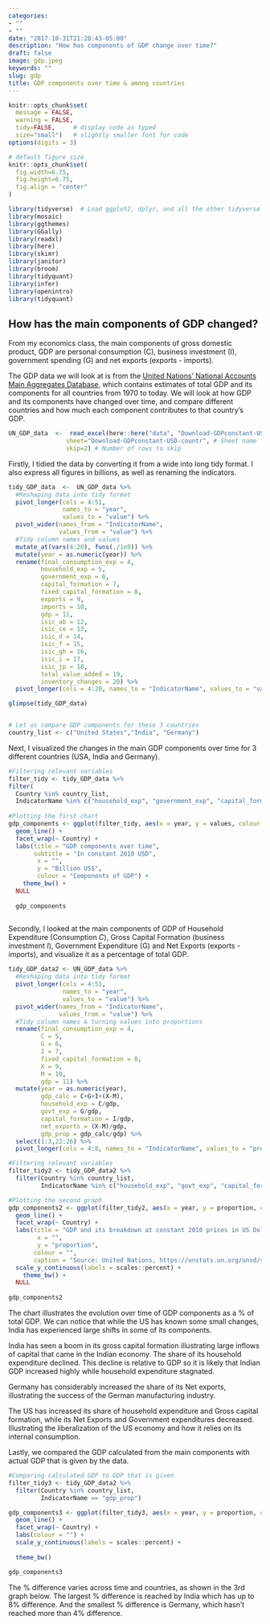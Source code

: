```yaml
---
categories:
- ""
- ""
date: "2017-10-31T21:28:43-05:00"
description: "How has components of GDP change over time?"
draft: false
image: gdp.jpeg
keywords: ""
slug: gdp
title: GDP components over time & among countries
---
```


```r
knitr::opts_chunk$set(
  message = FALSE, 
  warning = FALSE, 
  tidy=FALSE,     # display code as typed
  size="small")   # slightly smaller font for code
options(digits = 3)

# default figure size
knitr::opts_chunk$set(
  fig.width=6.75, 
  fig.height=6.75,
  fig.align = "center"
)
```


```r
library(tidyverse)  # Load ggplot2, dplyr, and all the other tidyverse packages
library(mosaic)
library(ggthemes)
library(GGally)
library(readxl)
library(here)
library(skimr)
library(janitor)
library(broom)
library(tidyquant)
library(infer)
library(openintro)
library(tidyquant)
```

## How has the main components of GDP changed?

From my economics class, the main components of gross domestic product, GDP are personal consumption (C), business investment (I), government spending (G) and net exports (exports - imports).

The GDP data we will look at is from the [United Nations' National Accounts Main Aggregates Database](https://unstats.un.org/unsd/snaama/Downloads), which contains estimates of total GDP and its components for all countries from 1970 to today. We will look at how GDP and its components have changed over time, and compare different countries and how much each component contributes to that country's GDP. 

```r

UN_GDP_data  <-  read_excel(here::here("data", "Download-GDPconstant-USD-countries.xls"), # Excel filename
                sheet="Download-GDPconstant-USD-countr", # Sheet name
                skip=2) # Number of rows to skip

```

Firstly, I tidied the data by converting it from a wide into long tidy format. I also express all figures in billions, as well as renaming the indicators.

```r

tidy_GDP_data  <-  UN_GDP_data %>% 
  #Reshaping data into tidy format
  pivot_longer(cols = 4:51,
               names_to = "year", 
               values_to = "value") %>% 
  pivot_wider(names_from = "IndicatorName",
              values_from = "value") %>%
  #Tidy column names and values
  mutate_at(vars(4:20), funs(./1e9)) %>% 
  mutate(year = as.numeric(year)) %>% 
  rename(final_consumption_exp = 4,
         household_exp = 5,
         government_exp = 6,
         capital_formation = 7,
         fixed_capital_formation = 8,
         exports = 9,
         imports = 10,
         gdp = 11,
         isic_ab = 12,
         isic_ce = 13,
         isic_d = 14,
         isic_f = 15,
         isic_gh = 16,
         isic_i = 17,
         isic_jp = 18,
         total_value_added = 19,
         inventory_changes = 20) %>% 
  pivot_longer(cols = 4:20, names_to = "IndicatorName", values_to = "values")

glimpse(tidy_GDP_data)


# Let us compare GDP components for these 3 countries
country_list <- c("United States","India", "Germany")
```

Next, I visualized the changes in the main GDP components over time for 3 different countries (USA, India and Germany).

```r

#Filtering relevant variables
filter_tidy <- tidy_GDP_data %>% 
filter(
  Country %in% country_list, 
  IndicatorName %in% c("household_exp", "government_exp", "capital_formation", "exports", "imports"))
  
#Plotting the first chart
gdp_components <- ggplot(filter_tidy, aes(x = year, y = values, colour = IndicatorName)) +
  geom_line() +
  facet_wrap(~ Country) +
  labs(title = "GDP components over time",
       subtitle = "In constant 2010 USD",
        x = "",
        y = "Billion US$", 
        colour = "Components of GDP") +
    theme_bw() +
  NULL
  
  gdp_components
  
```


Secondly, I looked at the main components of GDP of Household Expenditure (Consumption *C*), Gross Capital Formation (business investment *I*), Government Expenditure (G) and Net Exports (exports - imports), and visualize it as a percentage of total GDP.

```r

tidy_GDP_data2 <- UN_GDP_data %>% 
  #Reshaping data into tidy format
  pivot_longer(cols = 4:51,
               names_to = "year", 
               values_to = "value") %>% 
  pivot_wider(names_from = "IndicatorName",
              values_from = "value") %>%
  #Tidy column names & turning values into proportions
  rename(final_consumption_exp = 4,
         C = 5,
         G = 6,
         I = 7,
         fixed_capital_formation = 8,
         X = 9,
         M = 10,
         gdp = 11) %>% 
  mutate(year = as.numeric(year),
         gdp_calc = C+G+I+(X-M),
         household_exp = C/gdp,
         govt_exp = G/gdp,
         capital_formation = I/gdp,
         net_exports = (X-M)/gdp,
         gdp_prop = gdp_calc/gdp) %>% 
  select(1:3,22:26) %>% 
  pivot_longer(cols = 4:8, names_to = "IndicatorName", values_to = "proportion")

#Filtering relevant variables
filter_tidy2 <- tidy_GDP_data2 %>% 
  filter(Country %in% country_list,
         IndicatorName %in% c("household_exp", "govt_exp", "capital_formation", "net_exports"))

#Plotting the second graph
gdp_components2 <- ggplot(filter_tidy2, aes(x = year, y = proportion, colour = IndicatorName)) +
  geom_line() +
  facet_wrap(~ Country) +
  labs(title = "GDP and its breakdown at constant 2010 prices in US Dollars",
        x = "",
        y = "proportion",
       colour = "",
       caption = "Source: United Nations, https://unstats.un.org/unsd/snaama/Downloads") +
  scale_y_continuous(labels = scales::percent) +
    theme_bw() +
  NULL
  
gdp_components2
```

The chart illustrates the evolution over time of GDP components as a % of total GDP. We can notice that while the US has known some small changes, India has experienced large shifts in some of its components.

India has seen a boom in its gross capital formation illustrating large inflows of capital that came in the Indian economy. The share of its household expenditure declined. This decline is relative to GDP so it is likely that Indian GDP increased highly while household expenditure stagnated.

Germany has considerably increased the share of its Net exports, illustrating the success of the German manufacturing industry.

The US has increased its share of household expenditure and Gross capital formation, while its Net Exports and Government expenditures decreased. Illustrating the liberalization of the US economy and how it relies on its internal consumption.

Lastly, we compared the GDP calculated from the main components with actual GDP that is given by the data.

```r
#Comparing calculated GDP to GDP that is given
filter_tidy3 <- tidy_GDP_data2 %>% 
  filter(Country %in% country_list,
         IndicatorName == "gdp_prop")

gdp_components3 <- ggplot(filter_tidy3, aes(x = year, y = proportion, colour = IndicatorName)) +
  geom_line() +
  facet_wrap(~ Country) +
  labs(colour = "") +
  scale_y_continuous(labels = scales::percent) +
  
  theme_bw()

gdp_components3

```

The % difference varies across time and countries, as shown in the 3rd graph below. The largest % difference is reached by India which has up to 8% difference. And the smallest % difference is Germany, which hasn't reached more than 4% difference.

